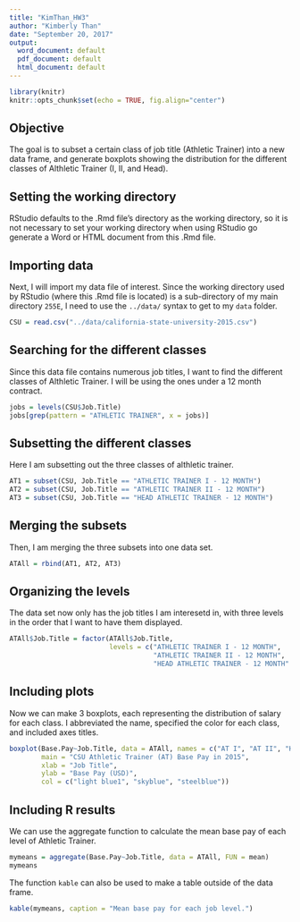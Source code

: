 ```yaml
---
title: "KimThan_HW3"
author: "Kimberly Than"
date: "September 20, 2017"
output:
  word_document: default
  pdf_document: default
  html_document: default
---
```


```r
library(knitr)
knitr::opts_chunk$set(echo = TRUE, fig.align="center")
```

## Objective
The goal is to subset a certain class of job title (Athletic Trainer) into a new data frame, and generate boxplots showing the distribution 
for the different classes of Althletic Trainer (I, II, and Head).

## Setting the working directory 

RStudio defaults to the .Rmd file's directory as the working directory, so it is not necessary to set your working directory when using 
RStudio go generate a Word or HTML document from this .Rmd file. 

## Importing data 

Next, I will import my data file of interest. Since the working directory used by RStudio (where this .Rmd file is located) is a sub-directory 
of my main directory `255E`, I need to use the `../data/` syntax to get to my `data` folder.

```r
CSU = read.csv("../data/california-state-university-2015.csv")
```

## Searching for the different classes

Since this data file contains numerous job titles, I want to find the different classes of Althletic Trainer. I will be using the ones under
a 12 month contract.

```r
jobs = levels(CSU$Job.Title)
jobs[grep(pattern = "ATHLETIC TRAINER", x = jobs)]
```

## Subsetting the different classes

Here I am subsetting out the three classes of althletic trainer.

``` r
AT1 = subset(CSU, Job.Title == "ATHLETIC TRAINER I - 12 MONTH")
AT2 = subset(CSU, Job.Title == "ATHLETIC TRAINER II - 12 MONTH")
AT3 = subset(CSU, Job.Title == "HEAD ATHLETIC TRAINER - 12 MONTH")
``` 

## Merging the subsets

Then, I am merging the three subsets into one data set.

``` r
ATAll = rbind(AT1, AT2, AT3)
```

## Organizing the levels

The data set now only has the job titles I am interesetd in, with three levels in the order that I want to have them displayed.

```r
ATAll$Job.Title = factor(ATAll$Job.Title, 
                         levels = c("ATHLETIC TRAINER I - 12 MONTH", 
                                    "ATHLETIC TRAINER II - 12 MONTH",
                                    "HEAD ATHLETIC TRAINER - 12 MONTH" ))
```

## Including plots

Now we can make 3 boxplots, each representing the distribution of salary for each class. I abbreviated the name, specified the color for each
class, and included axes titles.

```r
boxplot(Base.Pay~Job.Title, data = ATAll, names = c("AT I", "AT II", "Head AT"), 
        main = "CSU Athletic Trainer (AT) Base Pay in 2015",
        xlab = "Job Title", 
        ylab = "Base Pay (USD)",
        col = c("light blue1", "skyblue", "steelblue"))
```

## Including R results

We can use the aggregate function to calculate the mean base pay of each level of Athletic Trainer.

``` r
mymeans = aggregate(Base.Pay~Job.Title, data = ATAll, FUN = mean)
mymeans
```

The function `kable` can also be used to make a table outside of the data frame.

```r
kable(mymeans, caption = "Mean base pay for each job level.")
```
